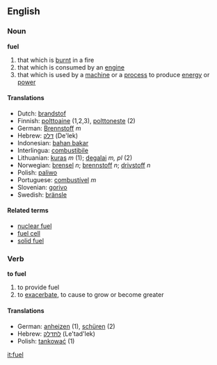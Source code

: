 ==English==
===Noun===
'''fuel'''
#that which is [[burn]]t in a fire
#that which is consumed by an [[engine]]
#that which is used by a [[machine]] or a [[process]] to produce [[energy]] or [[power]]

====Translations====
*Dutch: [[brandstof]]
*Finnish: [[polttoaine]] (1,2,3), [[polttoneste]] (2)
*German: [[Brennstoff]] ''m''
*Hebrew: [[דלק]] (De'lek)
*Indonesian: [[bahan bakar]]
*Interlingua: [[combustibile]]
*Lithuanian: [[kuras]] ''m'' (1); [[degalai]] ''m, pl'' (2)
*Norwegian: [[brensel]] ''n''; [[brennstoff]] ''n''; [[drivstoff]] ''n''
*Polish: [[paliwo]]
*Portuguese: [[combustível]] ''m''
*Slovenian: [[gorivo]]
*Swedish: [[bränsle]]

====Related terms====
*[[nuclear fuel]]
*[[fuel cell]]
*[[solid fuel]]

===Verb===
'''to fuel'''
#to provide fuel
#to [[exacerbate]], to cause to grow or become greater

====Translations====
*German: [[anheizen]] (1), [[schüren]] (2)
*Hebrew: [[לתדלק]] (Le'tad'lek)
*Polish: [[tankować]] (1)

[[it:fuel]]